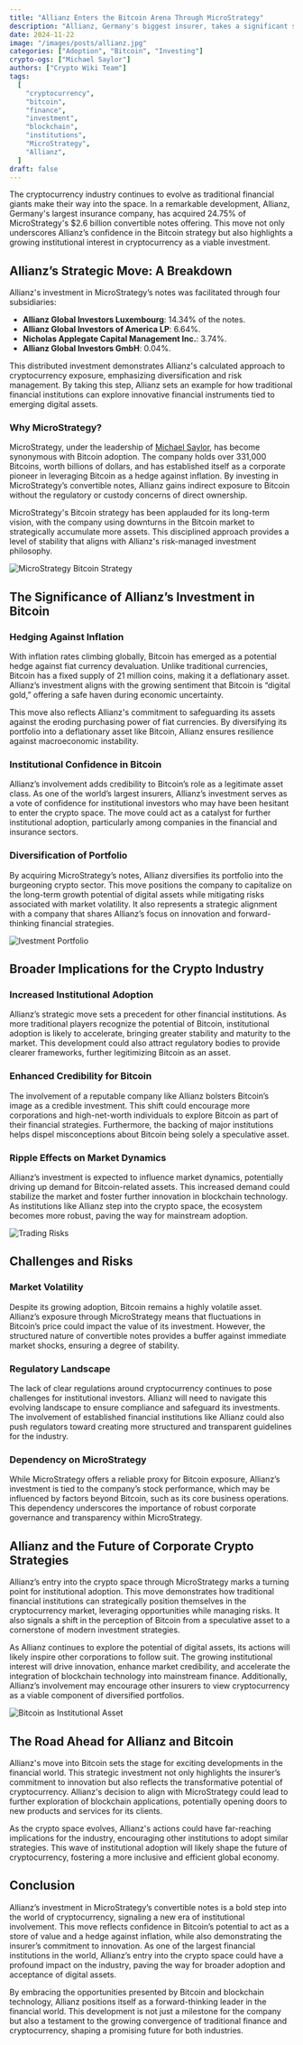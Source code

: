 ```yaml
---
title: "Allianz Enters the Bitcoin Arena Through MicroStrategy"
description: "Allianz, Germany's biggest insurer, takes a significant step into the cryptocurrency space by acquiring 24.75% of MicroStrategy's $2.6 billion notes. This move is a game-changer for the crypto industry."
date: 2024-11-22
image: "/images/posts/allianz.jpg"
categories: ["Adoption", "Bitcoin", "Investing"]
crypto-ogs: ["Michael Saylor"]
authors: ["Crypto Wiki Team"]
tags:
  [
    "cryptocurrency",
    "bitcoin",
    "finance",
    "investment",
    "blockchain",
    "institutions",
    "MicroStrategy",
    "Allianz",
  ]
draft: false
---
```


The cryptocurrency industry continues to evolve as traditional financial giants make their way into the space. In a remarkable development, Allianz, Germany's largest insurance company, has acquired 24.75% of MicroStrategy's $2.6 billion convertible notes offering. This move not only underscores Allianz’s confidence in the Bitcoin strategy but also highlights a growing institutional interest in cryptocurrency as a viable investment.

## Allianz’s Strategic Move: A Breakdown

Allianz's investment in MicroStrategy’s notes was facilitated through four subsidiaries:

- **Allianz Global Investors Luxembourg**: 14.34% of the notes.
- **Allianz Global Investors of America LP**: 6.64%.
- **Nicholas Applegate Capital Management Inc.**: 3.74%.
- **Allianz Global Investors GmbH**: 0.04%.

This distributed investment demonstrates Allianz's calculated approach to cryptocurrency exposure, emphasizing diversification and risk management. By taking this step, Allianz sets an example for how traditional financial institutions can explore innovative financial instruments tied to emerging digital assets.

### Why MicroStrategy?

MicroStrategy, under the leadership of [Michael Saylor](/crypto-ogs/michael-saylor), has become synonymous with Bitcoin adoption. The company holds over 331,000 Bitcoins, worth billions of dollars, and has established itself as a corporate pioneer in leveraging Bitcoin as a hedge against inflation. By investing in MicroStrategy’s convertible notes, Allianz gains indirect exposure to Bitcoin without the regulatory or custody concerns of direct ownership.

MicroStrategy's Bitcoin strategy has been applauded for its long-term vision, with the company using downturns in the Bitcoin market to strategically accumulate more assets. This disciplined approach provides a level of stability that aligns with Allianz's risk-managed investment philosophy.

![MicroStrategy Bitcoin Strategy](/images/posts/michael-saylor.png)

## The Significance of Allianz’s Investment in Bitcoin

### Hedging Against Inflation

With inflation rates climbing globally, Bitcoin has emerged as a potential hedge against fiat currency devaluation. Unlike traditional currencies, Bitcoin has a fixed supply of 21 million coins, making it a deflationary asset. Allianz’s investment aligns with the growing sentiment that Bitcoin is “digital gold,” offering a safe haven during economic uncertainty.

This move also reflects Allianz's commitment to safeguarding its assets against the eroding purchasing power of fiat currencies. By diversifying its portfolio into a deflationary asset like Bitcoin, Allianz ensures resilience against macroeconomic instability.

### Institutional Confidence in Bitcoin

Allianz’s involvement adds credibility to Bitcoin’s role as a legitimate asset class. As one of the world’s largest insurers, Allianz’s investment serves as a vote of confidence for institutional investors who may have been hesitant to enter the crypto space. The move could act as a catalyst for further institutional adoption, particularly among companies in the financial and insurance sectors.

### Diversification of Portfolio

By acquiring MicroStrategy’s notes, Allianz diversifies its portfolio into the burgeoning crypto sector. This move positions the company to capitalize on the long-term growth potential of digital assets while mitigating risks associated with market volatility. It also represents a strategic alignment with a company that shares Allianz’s focus on innovation and forward-thinking financial strategies.

![Ivestment Portfolio](/images/posts/investing.jpg)

## Broader Implications for the Crypto Industry

### Increased Institutional Adoption

Allianz’s strategic move sets a precedent for other financial institutions. As more traditional players recognize the potential of Bitcoin, institutional adoption is likely to accelerate, bringing greater stability and maturity to the market. This development could also attract regulatory bodies to provide clearer frameworks, further legitimizing Bitcoin as an asset.

### Enhanced Credibility for Bitcoin

The involvement of a reputable company like Allianz bolsters Bitcoin’s image as a credible investment. This shift could encourage more corporations and high-net-worth individuals to explore Bitcoin as part of their financial strategies. Furthermore, the backing of major institutions helps dispel misconceptions about Bitcoin being solely a speculative asset.

### Ripple Effects on Market Dynamics

Allianz’s investment is expected to influence market dynamics, potentially driving up demand for Bitcoin-related assets. This increased demand could stabilize the market and foster further innovation in blockchain technology. As institutions like Allianz step into the crypto space, the ecosystem becomes more robust, paving the way for mainstream adoption.

![Trading Risks](/images/posts/trading.jpg)

## Challenges and Risks

### Market Volatility

Despite its growing adoption, Bitcoin remains a highly volatile asset. Allianz’s exposure through MicroStrategy means that fluctuations in Bitcoin’s price could impact the value of its investment. However, the structured nature of convertible notes provides a buffer against immediate market shocks, ensuring a degree of stability.

### Regulatory Landscape

The lack of clear regulations around cryptocurrency continues to pose challenges for institutional investors. Allianz will need to navigate this evolving landscape to ensure compliance and safeguard its investments. The involvement of established financial institutions like Allianz could also push regulators toward creating more structured and transparent guidelines for the industry.

### Dependency on MicroStrategy

While MicroStrategy offers a reliable proxy for Bitcoin exposure, Allianz’s investment is tied to the company’s stock performance, which may be influenced by factors beyond Bitcoin, such as its core business operations. This dependency underscores the importance of robust corporate governance and transparency within MicroStrategy.

## Allianz and the Future of Corporate Crypto Strategies

Allianz’s entry into the crypto space through MicroStrategy marks a turning point for institutional adoption. This move demonstrates how traditional financial institutions can strategically position themselves in the cryptocurrency market, leveraging opportunities while managing risks. It also signals a shift in the perception of Bitcoin from a speculative asset to a cornerstone of modern investment strategies.

As Allianz continues to explore the potential of digital assets, its actions will likely inspire other corporations to follow suit. The growing institutional interest will drive innovation, enhance market credibility, and accelerate the integration of blockchain technology into mainstream finance. Additionally, Allianz’s involvement may encourage other insurers to view cryptocurrency as a viable component of diversified portfolios.

![Bitcoin as Institutional Asset](/images/posts/bitcoin-neon.jpg)

## The Road Ahead for Allianz and Bitcoin

Allianz's move into Bitcoin sets the stage for exciting developments in the financial world. This strategic investment not only highlights the insurer’s commitment to innovation but also reflects the transformative potential of cryptocurrency. Allianz's decision to align with MicroStrategy could lead to further exploration of blockchain applications, potentially opening doors to new products and services for its clients.

As the crypto space evolves, Allianz's actions could have far-reaching implications for the industry, encouraging other institutions to adopt similar strategies. This wave of institutional adoption will likely shape the future of cryptocurrency, fostering a more inclusive and efficient global economy.

## Conclusion

Allianz’s investment in MicroStrategy’s convertible notes is a bold step into the world of cryptocurrency, signaling a new era of institutional involvement. This move reflects confidence in Bitcoin’s potential to act as a store of value and a hedge against inflation, while also demonstrating the insurer’s commitment to innovation. As one of the largest financial institutions in the world, Allianz’s entry into the crypto space could have a profound impact on the industry, paving the way for broader adoption and acceptance of digital assets.

By embracing the opportunities presented by Bitcoin and blockchain technology, Allianz positions itself as a forward-thinking leader in the financial world. This development is not just a milestone for the company but also a testament to the growing convergence of traditional finance and cryptocurrency, shaping a promising future for both industries.
